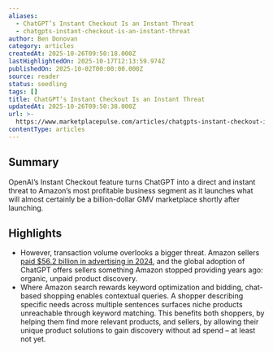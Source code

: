 ```yaml
---
aliases:
  - ChatGPT’s Instant Checkout Is an Instant Threat
  - chatgpts-instant-checkout-is-an-instant-threat
author: Ben Donovan
category: articles
createdAt: 2025-10-26T09:50:18.000Z
lastHighlightedOn: 2025-10-17T12:13:59.974Z
publishedOn: 2025-10-02T00:00:00.000Z
source: reader
status: seedling
tags: []
title: ChatGPT’s Instant Checkout Is an Instant Threat
updatedAt: 2025-10-26T09:50:38.000Z
url: >-
  https://www.marketplacepulse.com/articles/chatgpts-instant-checkout-is-an-instant-threat
contentType: articles
---
```

## Summary

OpenAI’s Instant Checkout feature turns ChatGPT into a direct and instant threat to Amazon’s most profitable business segment as it launches what will almost certainly be a billion-dollar GMV marketplace shortly after launching.

## Highlights

- However, transaction volume overlooks a bigger threat. Amazon sellers [paid $56.2 billion in advertising in 2024](https://www.marketplacepulse.com/stats/amazon-advertising-services-sales), and the global adoption of ChatGPT offers sellers something Amazon stopped providing years ago: organic, unpaid product discovery.
- Where Amazon search rewards keyword optimization and bidding, chat-based shopping enables contextual queries. A shopper describing specific needs across multiple sentences surfaces niche products unreachable through keyword matching. This benefits both shoppers, by helping them find more relevant products, and sellers, by allowing their unique product solutions to gain discovery without ad spend – at least not yet.
